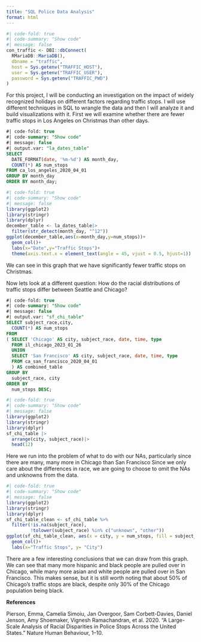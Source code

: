 ```yaml
---
title: "SQL Police Data Analysis"
format: html
---
```


```r
#| code-fold: true
#| code-summary: "Show code"
#| message: false
con_traffic <- DBI::dbConnect(
  RMariaDB::MariaDB(),
  dbname = "traffic",
  host = Sys.getenv("TRAFFIC_HOST"),
  user = Sys.getenv("TRAFFIC_USER"),
  password = Sys.getenv("TRAFFIC_PWD")
)
```

For this project, I will be conducting an investigation on the impact of widely recognized holidays on different factors regarding traffic stops. I will use different techniques in SQL to wrangle the data and then I will analyze it and build visualizations with it. First we will examine whether there are fewer traffic stops in Los Angeles on Christmas than other days.

```sql
#| code-fold: true
#| code-summary: "Show code"
#| message: false
#| output.var: "la_dates_table"
SELECT 
  DATE_FORMAT(date, '%m-%d') AS month_day,
  COUNT(*) AS num_stops
FROM ca_los_angeles_2020_04_01
GROUP BY month_day
ORDER BY month_day;
```

```r
#| code-fold: true
#| code-summary: "Show code"
#| message: false
library(ggplot2)
library(stringr)
library(dplyr)
december_table <- la_dates_table|>
  filter(str_detect(month_day, "^12"))
ggplot(december_table,aes(x=month_day,y=num_stops))+
  geom_col()+
  labs(x="Date",y="Traffic Stops")+ 
  theme(axis.text.x = element_text(angle = 45, vjust = 0.5, hjust=1))
```

We can see in this graph that we have significantly fewer traffic stops on Christmas.

Now lets look at a different question: How do the racial distributions of traffic stops differ between Seattle and Chicago?

```sql
#| code-fold: true
#| code-summary: "Show code"
#| message: false
#| output.var: "sf_chi_table"
SELECT subject_race,city,
  COUNT(*) AS num_stops
FROM
( SELECT 'Chicago' AS city, subject_race, date, time, type 
  FROM il_chicago_2023_01_26
  UNION
  SELECT 'San Francisco' AS city, subject_race, date, time, type 
  FROM ca_san_francisco_2020_04_01
  ) AS combined_table
GROUP BY 
  subject_race, city
ORDER BY 
  num_stops DESC;

```

```r
#| code-fold: true
#| code-summary: "Show code"
#| message: false
library(ggplot2)
library(stringr)
library(dplyr)
sf_chi_table |>
  arrange(city, subject_race)|>
  head(12)
```

Here we run into the problem of what to do with our NAs, particularly since there are many, many more in Chicago than San Francisco Since we only care about the differences in race, we are going to choose to omit the NAs and unknowns from the data.

```r
#| code-fold: true
#| code-summary: "Show code"
#| message: false
library(ggplot2)
library(stringr)
library(dplyr)
sf_chi_table_clean <- sf_chi_table %>%
  filter(!is.na(subject_race), 
         !tolower(subject_race) %in% c("unknown", "other"))
ggplot(sf_chi_table_clean, aes(x = city, y = num_stops, fill = subject_race)) +
  geom_col()+
  labs(x="Traffic Stops", y= "City")
```

There are a few interesting conclusions that we can draw from this graph. We can see that many more hispanic and black people are pulled over in Chicago, while many more asian and white people are pulled over in San Francisco. This makes sense, but it is still worth noting that about 50% of Chicago's traffic stops are black, despite only 30% of the Chicago population being black.

**References**

Pierson, Emma, Camelia Simoiu, Jan Overgoor, Sam Corbett-Davies, Daniel Jenson, Amy Shoemaker, Vignesh Ramachandran, et al. 2020. “A Large-Scale Analysis of Racial Disparities in Police Stops Across the United States.” Nature Human Behaviour, 1–10.
